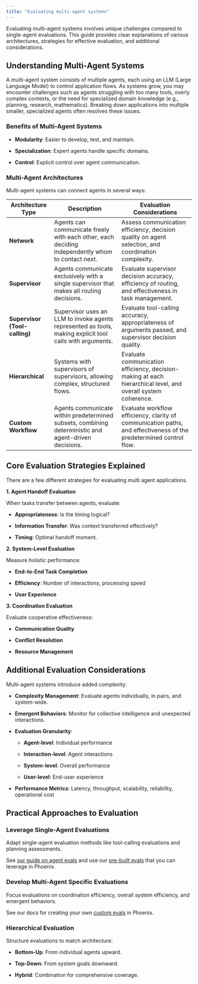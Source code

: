 ```yaml
---
title: "Evaluating multi-agent systems"
---
```


Evaluating multi-agent systems involves unique challenges compared to single-agent evaluations. This guide provides clear explanations of various architectures, strategies for effective evaluation, and additional considerations.

## Understanding Multi-Agent Systems

A multi-agent system consists of multiple agents, each using an LLM (Large Language Model) to control application flows. As systems grow, you may encounter challenges such as agents struggling with too many tools, overly complex contexts, or the need for specialized domain knowledge (e.g., planning, research, mathematics). Breaking down applications into multiple smaller, specialized agents often resolves these issues.

### Benefits of Multi-Agent Systems

* **Modularity**: Easier to develop, test, and maintain.

* **Specialization**: Expert agents handle specific domains.

* **Control**: Explicit control over agent communication.

### Multi-Agent Architectures

Multi-agent systems can connect agents in several ways:

| Architecture Type             | Description                                                                                              | Evaluation Considerations                                                                                          |
| ----------------------------- | -------------------------------------------------------------------------------------------------------- | ------------------------------------------------------------------------------------------------------------------ |
| **Network**                   | Agents can communicate freely with each other, each deciding independently whom to contact next.         | Assess communication efficiency, decision quality on agent selection, and coordination complexity.                 |
| **Supervisor**                | Agents communicate exclusively with a single supervisor that makes all routing decisions.                | Evaluate supervisor decision accuracy, efficiency of routing, and effectiveness in task management.                |
| **Supervisor (Tool-calling)** | Supervisor uses an LLM to invoke agents represented as tools, making explicit tool calls with arguments. | Evaluate tool-calling accuracy, appropriateness of arguments passed, and supervisor decision quality.              |
| **Hierarchical**              | Systems with supervisors of supervisors, allowing complex, structured flows.                             | Evaluate communication efficiency, decision-making at each hierarchical level, and overall system coherence.       |
| **Custom Workflow**           | Agents communicate within predetermined subsets, combining deterministic and agent-driven decisions.     | Evaluate workflow efficiency, clarity of communication paths, and effectiveness of the predetermined control flow. |

## Core Evaluation Strategies Explained

There are a few different strategies for evaluating multi agent applications.

**1. Agent Handoff Evaluation**

When tasks transfer between agents, evaluate:

* **Appropriateness**: Is the timing logical?

* **Information Transfer**: Was context transferred effectively?

* **Timing**: Optimal handoff moment.

**2. System-Level Evaluation**

Measure holistic performance:

* **End-to-End Task Completion**

* **Efficiency**: Number of interactions, processing speed

* **User Experience**

**3. Coordination Evaluation**

Evaluate cooperative effectiveness:

* **Communication Quality**

* **Conflict Resolution**

* **Resource Management**

## Additional Evaluation Considerations

Multi-agent systems introduce added complexity:

* **Complexity Management**: Evaluate agents individually, in pairs, and system-wide.

* **Emergent Behaviors**: Monitor for collective intelligence and unexpected interactions.

* **Evaluation Granularity**:

  * **Agent-level**: Individual performance

  * **Interaction-level**: Agent interactions

  * **System-level**: Overall performance

  * **User-level**: End-user experience

* **Performance Metrics**: Latency, throughput, scalability, reliability, operational cost

## Practical Approaches to Evaluation

### **Leverage Single-Agent Evaluations**

Adapt single-agent evaluation methods like tool-calling evaluations and planning assessments.

See [our guide on agent evals](https://arize.com/docs/phoenix/evaluation/llm-evals/agent-evaluation) and use our [pre-built evals](https://arize.com/docs/phoenix/evaluation/how-to-evals/running-pre-tested-evals) that you can leverage in Phoenix.

### **Develop Multi-Agent Specific Evaluations**

Focus evaluations on coordination efficiency, overall system efficiency, and emergent behaviors.

See our docs for creating your own [custom evals](https://arize.com/docs/phoenix/evaluation/how-to-evals/bring-your-own-evaluator) in Phoenix.

### **Hierarchical Evaluation**

Structure evaluations to match architecture:

* **Bottom-Up**: From individual agents upward.

* **Top-Down**: From system goals downward.

* **Hybrid**: Combination for comprehensive coverage.


